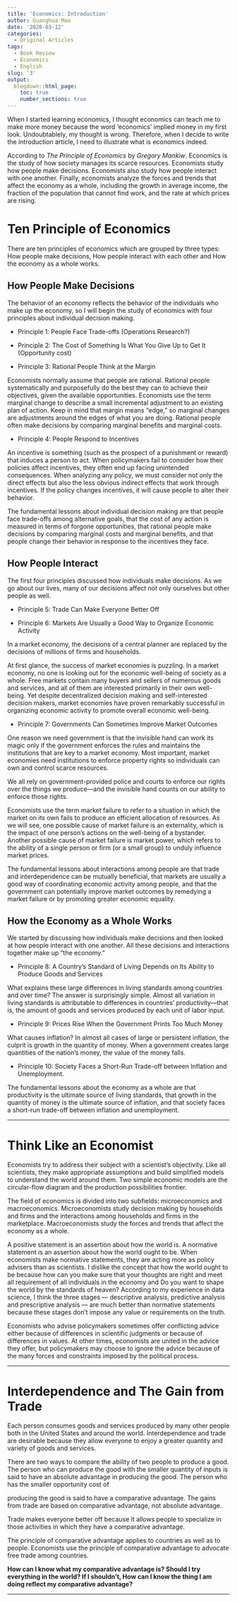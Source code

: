 ```yaml
---
title: 'Economics: Introduction'
author: Guanghua Mao
date: '2020-03-12'
categories:
  - Original Articles
tags:
  - Book Review
  - Economics
  - English
slug: '3'
output:
  blogdown::html_page:
    toc: true
    number_sections: true
---
```


When I started learning economics, I thought economics can teach me to make more money because the word 'economics' implied money in my first look. Undoubtablely, my thought is wrong. Therefore, when I decide to write the introduction article, I need to illustrate what is economics indeed.

According to *The Principle of Economics* by *Gregory Mankiw*. Economics is the study of how society manages its scarce resources. Economists study how people make decisions. Economists also study how people interact with one another. Finally, economists analyze the forces and trends that affect the economy as a whole, including the growth in average income, the fraction of the population that cannot find work, and the rate at which prices are rising.

# Ten Principle of Economics

There are ten principles of economics which are grouped by three types: How people make decisions, How people interact with each other and How the economy as a whole works.

## How People Make Decisions

The behavior of an economy reflects the behavior of the individuals who make up the economy, so I will begin the study of economics with four principles about individual decision making.

* Principle 1: People Face Trade-offs (Operations Research?)

* Principle 2: The Cost of Something Is What You Give Up to Get It (Opportunity cost)

* Principle 3: Rational People Think at the Margin

Economists normally assume that people are rational. Rational people systematically and purposefully do the best they can to achieve their objectives, given the available opportunities. Economists use the term marginal change to describe a small incremental adjustment to an existing plan of action. Keep in mind that margin means “edge,” so marginal changes are adjustments around the edges of what you are doing. Rational people often make decisions by comparing marginal benefits and marginal costs.

* Principle 4: People Respond to Incentives

An incentive is something (such as the prospect of a punishment or reward) that induces a person to act. When policymakers fail to consider how their policies affect incentives, they often end up facing unintended consequences. When analyzing any policy, we must consider not only the direct effects but also the less obvious indirect effects that work through incentives. If the policy changes incentives, it will cause people to alter their behavior.

The fundamental lessons about individual decision making are that people face trade-offs among alternative goals, that the cost of any action is measured in terms of forgone opportunities, that rational people make decisions by comparing marginal costs and marginal benefits, and that people change their behavior in response to the incentives they face.

## How People Interact

The first four principles discussed how individuals make decisions. As we go about our lives, many of our decisions affect not only ourselves but other people as well.

* Principle 5: Trade Can Make Everyone Better Off

* Principle 6: Markets Are Usually a Good Way to Organize Economic Activity

In a market economy, the decisions of a central planner are replaced by the decisions of millions of firms and households.

At first glance, the success of market economies is puzzling. In a market economy, no one is looking out for the economic well-being of society as a whole. Free markets contain many buyers and sellers of numerous goods and services, and all of them are interested primarily in their own well-being. Yet despite decentralized decision making and self-interested decision makers, market economies have proven remarkably successful in organizing economic activity to promote overall economic well-being.

* Principle 7: Governments Can Sometimes Improve Market Outcomes

One reason we need government is that the invisible hand can work its magic only if the government enforces the rules and maintains the institutions that are key to a market economy. Most important, market economies need institutions to enforce property rights so individuals can own and control scarce resources.

We all rely on government-provided police and courts to enforce our rights over the things we produce—and the invisible hand counts on our ability to enforce those rights.

Economists use the term market failure to refer to a situation in which the market on its own fails to produce an efficient allocation of resources. As we will see, one possible cause of market failure is an externality, which is the impact of one person’s actions on the well-being of a bystander. Another possible cause of market failure is market power, which refers to the ability of a single person or firm (or a small group) to unduly influence market prices.

The fundamental lessons about interactions among people are that trade and interdependence can be mutually beneficial, that markets are usually a good way of coordinating economic activity among people, and that the government can potentially improve market outcomes by remedying a market failure or by promoting greater economic equality.

## How the Economy as a Whole Works

We started by discussing how individuals make decisions and then looked at how people interact with one another. All these decisions and interactions together make up “the economy.”

* Principle 8: A Country’s Standard of Living Depends on Its Ability to Produce Goods and Services

What explains these large differences in living standards among countries and over time? The answer is surprisingly simple. Almost all variation in living standards is attributable to differences in countries’ productivity—that is, the amount of goods and services produced by each unit of labor input.

* Principle 9: Prices Rise When the Government Prints Too Much Money


What causes inflation? In almost all cases of large or persistent inflation, the culprit is growth in the quantity of money. When a government creates large quantities of the nation’s money, the value of the money falls.

* Principle 10: Society Faces a Short-Run Trade-off between Inflation and Unemployment.

The fundamental lessons about the economy as a whole are that productivity is the ultimate source of living standards, that growth in the quantity of money is the ultimate source of inflation, and that society faces a short-run trade-off between inflation and unemployment.

---

# Think Like an Economist

Economists try to address their subject with a scientist’s objectivity. Like all scientists, they make appropriate assumptions and build simplified models to understand the world around them. Two simple economic models are the circular-flow diagram and the production possibilities frontier.

The field of economics is divided into two subfields: microeconomics and macroeconomics. Microeconomists study decision making by households and firms and the interactions among households and firms in the marketplace. Macroeconomists study the forces and trends that affect the economy as a whole.

A positive statement is an assertion about how the world is. A normative statement is an assertion about how the world ought to be. When economists make normative statements, they are acting more as policy advisers than as scientists. I dislike the concept that how the world ought to be because how can you make sure that your thoughts are right and meet all requirement of all individuals in the economy and Do you want to shape the world by the standards of heaven? According to my experience in data science, I think the three stages --- descriptive analysis, predictive analysis and prescriptive analysis --- are much better than normative statements because these stages don't impose any value or requirements on the truth.

Economists who advise policymakers sometimes offer conflicting advice either because of differences in scientific judgments or because of differences in values. At other times, economists are united in the advice they offer, but policymakers may choose to ignore the advice because of the many forces and constraints imposed by the political process.

---

# Interdependence and The Gain from Trade

Each person consumes goods and services produced by many other people both in the United States and around the world. Interdependence and trade are desirable because they allow everyone to enjoy a greater quantity and variety of goods and services.  

There are two ways to compare the ability of two people to produce a good. The person who can produce the good with the smaller quantity of inputs is said to have an absolute advantage in producing the good. The person who has the smaller opportunity cost of

producing the good is said to have a comparative advantage. The gains from trade are based on comparative advantage, not absolute advantage. 

Trade makes everyone better off because it allows people to specialize in those activities in which they have a comparative advantage. 

The principle of comparative advantage applies to countries as well as to people. Economists use the principle of comparative advantage to advocate free trade among countries.

**How can I know what my comparative advantage is? Should I try everything in the world? If I shouldn't, How can I know the thing I am doing reflect my comparative advantage?**

---




































































